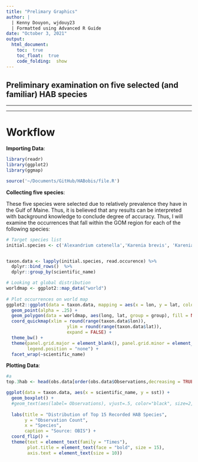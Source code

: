 ```yaml
---
title: "Prelimary Graphics"
author: |
  | Kenny Douyon, wjdouy23
  | Formatted using Advanced R Guide
date: "October 3, 2021"
output: 
  html_document:
    toc:  true
    toc_float:  true
    code_folding:  show
---
```


## Preliminary examination on five selected (and familiar) HAB species 

***
***

# Workflow

**Importing Data**: 


```r
library(readr)
library(ggplot2)
library(ggmap)

source('~/Documents/GitHub/HABobis/file.R')

```

**Collecting five species**: 

These five species were selected due to relatively prevalence they have in the Gulf of Maine. Thus, it is believed that any results can be interpreted with background knowledge to conclude degree of accuracy. Thus, I will examine the occurrences that fall within the GOM region for each of the following species: 

```r
# Target species list
initial.species <- c('Alexandrium catenella','Karenia brevis', 'Karenia mikimotoi', 'Pseudo-nitzschia seriata', 'Pseudo-nitzschia australis','Dinophysis borealis')


taxon.data <- lapply(initial.species, read.occurence) %>% 
  dplyr::bind_rows()  %>% 
  dplyr::group_by(scientific_name)

# Looking at global distribution
worldmap <- ggplot2::map_data("world")
 
# Plot occurrences on world map
ggplot2::ggplot(data = taxon.data, mapping = aes(x = lon, y = lat, color = scientific_name)) +
  geom_point(alpha = .25) + 
  geom_polygon(data = worldmap, aes(long, lat, group = group), fill = NA, colour = "grey") +
  coord_quickmap(xlim = round(range(taxon.data$lon)), 
                       ylim = round(range(taxon.data$lat)),
                       expand = FALSE) +
  theme_bw() +
  theme(panel.grid.major = element_blank(), panel.grid.minor = element_blank(),
        legend.position = "none") +
  facet_wrap(~scientific_name)
```


**Plotting Data**: 


```r
#a
top.3hab <- head(obs.data[order(obs.data$Observations,decreasing = TRUE),], 3)

ggplot(data = taxon.data, aes(x = scientific_name, y = sst)) +
  geom_boxplot() +
  #geom_text(aes(label= Observations), vjust=.5, color="black", size=2, hjust = -0.1, fontfanily = "Times")
  
  labs(title = "Distribution of Top 15 Recorded HAB Species",
       y = "Observation Count",
       x = "Species",
       caption = "Source: OBIS") +
  coord_flip() +
  theme(text = element_text(family = "Times"),
        plot.title = element_text(face = "bold", size = 15),
        axis.text = element_text(size = 10)) 



```
